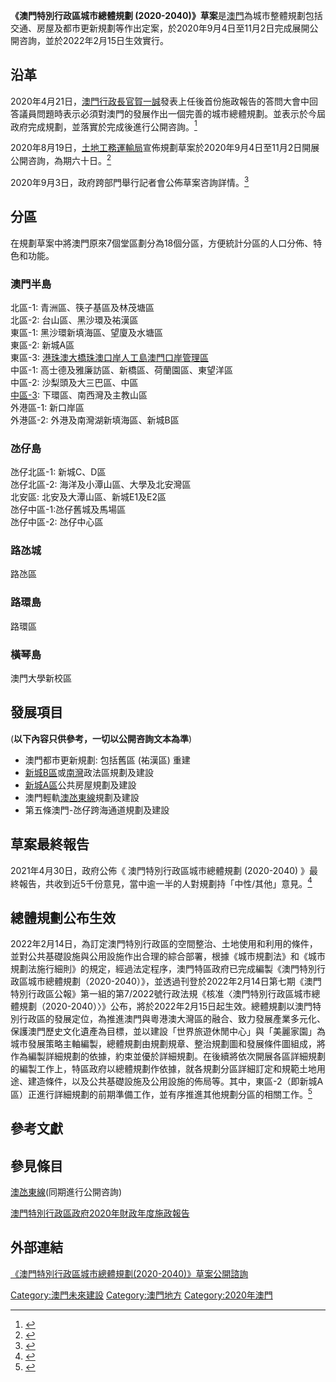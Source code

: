 '''《澳門特別行政區城市總體規劃 (2020-2040)》草案'''是[[澳門特別行政區|澳門]]為城市整體規劃包括交通、房屋及都市更新規劃等作出定案，於2020年9月4日至11月2日完成展開公開咨詢，並於2022年2月15日生效實行。

== 沿革 ==
2020年4月21日，[[澳門特別行政區|澳門]][[澳門特別行政區行政長官|行政長官]][[賀一誠|賀一誠]]發表上任後首份施政報告的答問大會中回答議員問題時表示必須對澳門的發展作出一個完善的城市總體規劃。並表示於今屆政府完成規劃，並落實於完成後進行公開咨詢。<ref>{{cite news |title=—行政長官回答議員快訊（城市總體規劃）— |url=https://www.gov.mo/zh-hant/news/328112/ |accessdate=2020-04-21 |agency=[[澳門特別行政區新聞局|澳門特別行政區新聞局]] |archive-date=2020-06-21 |archive-url=https://web.archive.org/web/20200621070253/https://www.gov.mo/zh-hant/news/328112/ |dead-url=no }}</ref>

2020年8月19日，[[土地工務運輸局|土地工務運輸局]]宣佈規劃草案於2020年9月4日至11月2日開展公開咨詢，為期六十日。<ref>{{cite news |title=澳門城市總體規劃草案9月4日起公開諮詢 |url=https://www.gov.mo/zh-hant/news/340761/ |accessdate=2020-08-19 |agency=[[澳門特別行政區新聞局|澳門特別行政區新聞局]]}}</ref>

2020年9月3日，政府跨部門舉行記者會公佈草案咨詢詳情。<ref>{{cite news |title=城市總體規劃草案出爐 全澳分為18區規劃發展 |url=https://www.exmoo.com/article/157070.html |accessdate=2020-09-03 |work=[[力報|力報]]}}</ref>

==分區==
在規劃草案中將澳門原來7個堂區劃分為18個分區，方便統計分區的人口分佈、特色和功能。
===澳門半島===
北區-1: 青洲區、筷子基區及林茂塘區 <br/>
北區-2: 台山區、黑沙環及祐漢區 <br/>
東區-1: 黑沙環新填海區、望廈及水塘區 <br/>
東區-2: 新城A區 <br/>
東區-3: [[珠澳口岸人工島|港珠澳大橋珠澳口岸人工島澳門口岸管理區]]  <br/>
中區-1: 高士德及雅廉訪區、新橋區、荷蘭園區、東望洋區  <br/>
中區-2: 沙梨頭及大三巴區、中區  <br/>
[[風順堂區|中區-3]]: 下環區、南西灣及主教山區  <br/>
外港區-1: 新口岸區  <br/>
外港區-2: 外港及南灣湖新填海區、新城B區  <br/>

===氹仔島===
氹仔北區-1:  新城C、D區 <br/>
氹仔北區-2:  海洋及小潭山區、大學及北安灣區 <br/>
北安區: 北安及大潭山區、新城E1及E2區 <br/>
氹仔中區-1:氹仔舊城及馬場區 <br/>
氹仔中區-2: 氹仔中心區 <br/>

===路氹城===
路氹區  <br/>

===路環島===
路環區 <br/>

===橫琴島===
澳門大學新校區

==發展項目==
('''以下內容只供參考，一切以公開咨詢文本為準''')
* 澳門都市更新規劃: 包括舊區 (祐漢區) 重建
* [[澳門新城區|新城B區]]或[[南灣_(澳門)|南灣]]政法區規劃及建設
* [[澳門新城區|新城A區]]公共房屋規劃及建設
* 澳門輕軌[[澳氹東線|澳氹東線]]規劃及建設
* 第五條澳門-氹仔跨海通道規劃及建設

==草案最終報告==
2021年4月30日，政府公佈《 澳門特別行政區城市總體規劃 (2020-2040) 》最終報告，共收到近5千份意見，當中逾一半的人對規劃持「中性/其他」意見。<ref>{{cite news |title=《總規》草案諮詢報告出台 收到逾五千條意見 認同不到兩千 |url=https://www.exmoo.com/article/173794.html |work=[[力報|力報]] |date=2021-04-30 |accessdate=2021-04-30 |archive-date=2021-05-01 |archive-url=https://web.archive.org/web/20210501233346/https://www.exmoo.com/article/173794.html |dead-url=no }}</ref>

==總體規劃公布生效==
2022年2月14日，為訂定澳門特別行政區的空間整治、土地使用和利用的條件，並對公共基礎設施與公用設施作出合理的綜合部署，根據《城市規劃法》和《城市規劃法施行細則》的規定，經過法定程序，澳門特區政府已完成編製《澳門特別行政區城市總體規劃（2020-2040）》，並透過刊登於2022年2月14日第七期《澳門特別行政區公報》第一組的第7/2022號行政法規《核准〈澳門特別行政區城市總體規劃（2020-2040）〉》公布，將於2022年2月15日起生效。總體規劃以澳門特別行政區的發展定位，為推進澳門與粵港澳大灣區的融合、致力發展產業多元化、保護澳門歷史文化遺產為目標，並以建設「世界旅遊休閒中心」與「美麗家園」為城市發展策略主軸編製，總體規劃由規劃規章、整治規劃圖和發展條件圖組成，將作為編製詳細規劃的依據，約束並優於詳細規劃。在後續將依次開展各區詳細規劃的編製工作上，特區政府以總體規劃作依據，就各規劃分區詳細訂定和規範土地用途、建造條件，以及公共基礎設施及公用設施的佈局等。其中，東區-2（即新城A區）正進行詳細規劃的前期準備工作，並有序推進其他規劃分區的相關工作。<ref>{{cite news |title=城市總體規劃公布 明日起生效 |url=https://www.exmoo.com/article/192758.html |accessdate=2022-02-14 |work=[[力報|力報]] |date=2022-02-14}}</ref>

==參考文獻==
<div class="references-small">
<references></references>
</div>

==參見條目==
[[澳氹東線|澳氹東線]](同期進行公開咨詢)

[[澳門特別行政區政府2020年財政年度施政報告|澳門特別行政區政府2020年財政年度施政報告]]

==外部連結==
[https://www.dssopt.gov.mo/zh_HANT/home/information/id/259 《澳門特別行政區城市總體規劃(2020-2040)》草案公開諮詢] {{Wayback|url=https://www.dssopt.gov.mo/zh_HANT/home/information/id/259 |date=20211227221606 }}

{{DEFAULTSORT:A澳門新城區}}
[[Category:澳門未來建設|Category:澳門未來建設]]
[[Category:澳門地方|Category:澳門地方]]
[[Category:2020年澳門|Category:2020年澳門]]